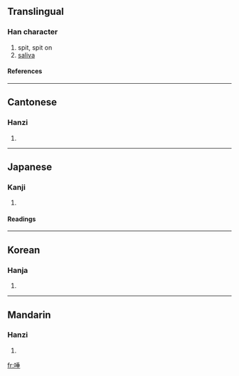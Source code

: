 ==Translingual==
===Han character===
{{Han char|rn=30|rad=口|as=08|sn=11|four=6201<sub>4</sub>|canj=口竹十一 (RHJM)}}
# spit, spit on
# [[saliva]]
====References====
{{Han ref|kx=0194.140|dkj=03785|dj=0414.200|hdz=10641.140|uh=553E|ud=21822|bh=B3E8|bd=46056}}
----
==Cantonese==
===Hanzi===
{{yue-hanzi|jyut=|y=teu3, to3 tou3}}
# {{defn|Cantonese}}
----
==Japanese==
===Kanji===
{{ja-kanji|grade=|rs=口08}}
# {{defn|Japanese}} 
====Readings====
{{ja-readings|on=[[だ]] (da)|kun=[[つば]] (tsuba)}}
----
==Korean==
===Hanja===
{{ko-hanja|hangeul=타|rv=ta|mr=t'a}}
# {{defn|Korean}}
----
==Mandarin==
===Hanzi===
{{cmn-hanzi|pin=[[tuò]] (tuo4)|wg=t'o<sup>4</sup>}}
# {{defn|Mandarin}}

[[fr:唾]]